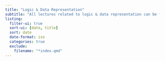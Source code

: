 ```yaml
---
title: "Logic & Data Representation"
subtitle: "All lectures related to logic & data representation can be found here."
listing: 
  filter-ui: true
  sort-ui: [date, title]
  sort: date
  date-format: iso
  categories: true
  exclude:
    filename: "*index.qmd"
---
```

